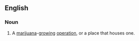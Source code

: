 ==English==

===Noun===
{{en-noun|sg=[[grow]] [[op]]}}

# A [[marijuana]]-[[grow]]ing [[operation]], or a place that houses one.